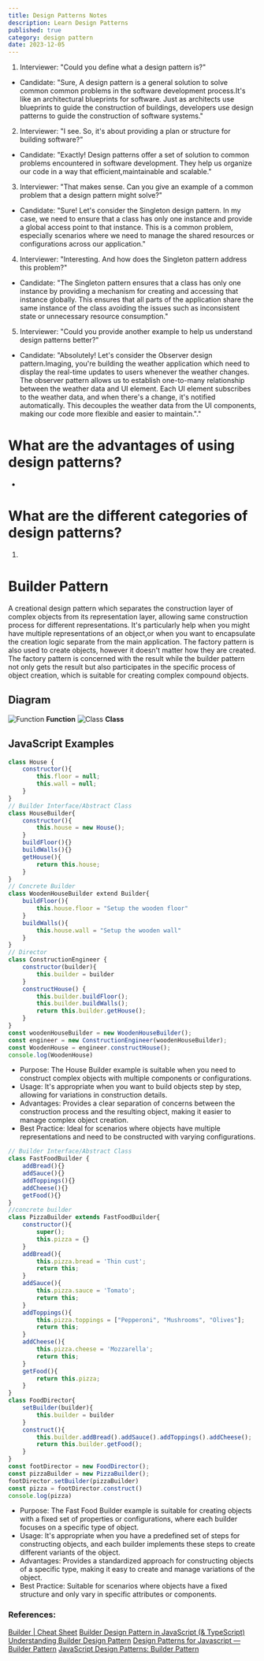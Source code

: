 ```yaml
---
title: Design Patterns Notes
description: Learn Design Patterns
published: true
category: design pattern
date: 2023-12-05
---
```


1. Interviewer: "Could you define what a design pattern is?"
- Candidate: "Sure, A design pattern is a general solution to solve common common problems in the software development process.It's like an architectural blueprints for software.
Just as architects use blueprints to guide the construction of buildings, developers use design patterns to guide the construction of software systems."

2. Interviewer: "I see. So, it's about providing a plan or structure for building software?"
- Candidate: "Exactly! Design patterns offer a set of solution to common problems encountered in software development. They help us organize our code in a way that efficient,maintainable and scalable."

3. Interviewer: "That makes sense. Can you give an example of a common problem that a design pattern might solve?"
- Candidate: "Sure! Let's consider the Singleton design pattern. In my case, we need to ensure that a class has only one instance and provide a global access point to that instance. This is a common problem, especially scenarios where we need to manage the shared resources or configurations across our application."

4. Interviewer: "Interesting. And how does the Singleton pattern address this problem?"
- Candidate: "The Singleton pattern ensures that a class has only one instance by providing a mechanism for creating and accessing that instance globally.
This ensures that all parts of the application share the same instance of the class avoiding the issues such as inconsistent state or unnecessary resource consumption."

5. Interviewer: "Could you provide another example to help us understand design patterns better?"
- Candidate: "Absolutely! Let's consider the Observer design pattern.Imaging, you're building the weather application which need to display the real-time updates to users whenever the weather changes. 
The observer pattern allows us to establish one-to-many relationship between the weather data and UI element.
Each UI element subscribes to the weather data, and when there's a change, it's notified automatically. 
This decouples the weather data from the UI components, making our code more flexible and easier to maintain."."
# What are the advantages of using design patterns?
- 
# What are the different categories of design patterns?

1.  
# Builder Pattern 

A creational design pattern which separates the construction layer of complex objects from its representation layer, allowing same construction process for different representations.
It's particularly help when you might have multiple representations of an object,or when you want to encapsulate the creation logic separate from the main application.
The factory pattern is also used to create objects, however it doesn't matter how they are created.
The factory pattern is concerned with the result while the builder pattern not only gets the result but also participates in the specific process of object creation, which is suitable for creating complex compound objects.

## Diagram
![Function](/blog/design-pattern/builder-function.png)
**Function**
![Class](/blog/design-pattern/builder-class.png)
**Class**

## JavaScript Examples
```javascript
class House {
    constructor(){
        this.floor = null;
        this.wall = null;
    }
}
// Builder Interface/Abstract Class
class HouseBuilder{
    constructor(){
        this.house = new House();
    }
    buildFloor(){}
    buildWalls(){}
    getHouse(){
        return this.house;
    }
}
// Concrete Builder
class WoodenHouseBuilder extend Builder{
    buildFloor(){
        this.house.floor = "Setup the wooden floor"
    }
    buildWalls(){
        this.house.wall = "Setup the wooden wall"
    }
}
// Director
class ConstructionEngineer {
    constructor(builder){
        this.builder = builder
    }
    constructHouse() {
        this.builder.buildFloor();
        this.builder.buildWalls();
        return this.builder.getHouse();
    }
}
const woodenHouseBuilder = new WoodenHouseBuilder();
const engineer = new ConstructionEngineer(woodenHouseBuilder);
const WoodenHouse = engineer.constructHouse();
console.log(WoodenHouse)
```

- Purpose: The House Builder example is suitable when you need to construct complex objects with multiple components or configurations.
- Usage: It's appropriate when you want to build objects step by step, allowing for variations in construction details.
- Advantages: Provides a clear separation of concerns between the construction process and the resulting object, making it easier to manage complex object creation.
- Best Practice: Ideal for scenarios where objects have multiple representations and need to be constructed with varying configurations.


```javascript
// Builder Interface/Abstract Class
class FastFoodBuilder {
    addBread(){}
    addSauce(){}
    addToppings(){}
    addCheese(){}
    getFood(){}
}
//concrete builder
class PizzaBuilder extends FastFoodBuilder{
    constructor(){
        super();
        this.pizza = {}
    }
    addBread(){
        this.pizza.bread = 'Thin cust';
        return this;
    }
    addSauce(){
        this.pizza.sauce = 'Tomato';
        return this;
    }
    addToppings(){
        this.pizza.toppings = ["Pepperoni", "Mushrooms", "Olives"];
        return this;
    }
    addCheese(){
        this.pizza.cheese = 'Mozzarella';
        return this;
    }
    getFood(){
        return this.pizza;
    }
}
class FoodDirector{
    setBuilder(builder){
        this.builder = builder
    }
    construct(){
        this.builder.addBread().addSauce().addToppings().addCheese();
        return this.builder.getFood();
    }
}
const footDirector = new FoodDirector();
const pizzaBuilder = new PizzaBuilder();
footDirector.setBuilder(pizzaBuilder)
const pizza = footDirector.construct()
console.log(pizza)
```

- Purpose: The Fast Food Builder example is suitable for creating objects with a fixed set of properties or configurations, where each builder focuses on a specific type of object.
- Usage: It's appropriate when you have a predefined set of steps for constructing objects, and each builder implements these steps to create different variants of the object.
- Advantages: Provides a standardized approach for constructing objects of a specific type, making it easy to create and manage variations of the object.
- Best Practice: Suitable for scenarios where objects have a fixed structure and only vary in specific attributes or components.
### References:

[Builder | Cheat Sheet](https://medium.com/cp-massive-programming/builder-cheat-sheet-ec0417836e82)
[Builder Design Pattern in JavaScript (& TypeScript)](https://blog.stackademic.com/builder-design-pattern-in-javascript-typescript-d972955e1888)
[Understanding Builder Design Pattern](https://medium.com/nerd-for-tech/understanding-builder-design-pattern-ce48a29b79)
[Design Patterns for Javascript — Builder Pattern](https://medium.com/codex/design-patterns-for-javascript-builder-pattern-c287c54b9b6b)
[JavaScript Design Patterns: Builder Pattern](https://freedium.cfd/https://javascript.plainenglish.io/javascript-design-patterns-builder-pattern-608dbb2020a)